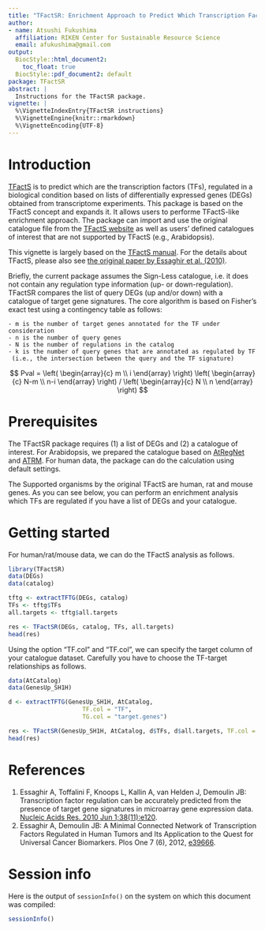 ```yaml
---
title: "TFactSR: Enrichment Approach to Predict Which Transcription Factors Are Regulated"
author:
- name: Atsushi Fukushima
  affiliation: RIKEN Center for Sustainable Resource Science
  email: afukushima@gmail.com
output:
  BiocStyle::html_document2:
    toc_float: true
  BiocStyle::pdf_document2: default
package: TFactSR
abstract: |
  Instructions for the TFactSR package.
vignette: |
  %\VignetteIndexEntry{TFactSR instructions}
  %\VignetteEngine{knitr::rmarkdown}
  %\VignetteEncoding{UTF-8}
---
```


# Introduction
  [TFactS](http://www.tfacts.org/) is to predict which are the transcription factors (TFs), regulated in a biological condition based on lists of differentially expressed genes (DEGs) obtained from transcriptome experiments. This package is based on the TFactS concept and expands it. It allows users to performe TFactS-like enrichment approach. The package can import and use the original catalogue file from the [TFactS website](http://www.tfacts.org/) as well as users' defined catalogues of interest that are not supported by TFactS (e.g., Arabidopsis).

  This vignette is largely based on the [TFactS manual](http://www.tfacts.org/TFactS-new/TFactS-v2/index1.html). For the details about TFactS, please also see [the original paper by Essaghir et al. (2010)](https://academic.oup.com/nar/article-lookup/doi/10.1093/nar/gkq149).
  
  Briefly, the current package assumes the Sign-Less catalogue, i.e. it does not contain any regulation type information (up- or down-regulation). TFactSR compares the list of query DEGs (up and/or down) with a catalogue of target gene signatures. The core algorithm is based on Fisher's exact test using a contingency table as follows:

    - m is the number of target genes annotated for the TF under consideration
    - n is the number of query genes
    - N is the number of regulations in the catalog
    - k is the number of query genes that are annotated as regulated by TF
     (i.e., the intersection between the query and the TF signature)

$$ Pval = \left(
            \begin{array}{c}
              m \\
              i
            \end{array}
          \right)
          \left(
            \begin{array}{c}
              N-m \\
              n-i
            \end{array}
          \right)
/
          \left(
          \begin{array}{c}
              N \\
              n
          \end{array}
          \right)
$$        



# Prerequisites
The TFactSR package requires (1) a list of DEGs and (2) a catalogue of interest. For Arabidopsis, we prepared the catalogue based on [AtRegNet](http://arabidopsis.med.ohio-state.edu/) and [ATRM](http://atrm.cbi.pku.edu.cn/). For human data, the package can do the calculation using default settings. 

The Supported organisms by the original TFactS are human, rat and mouse genes. As you can see below,  you can perform an enrichment analysis which TFs are regulated if you have a list of DEGs and your catalogue. 

# Getting started
For human/rat/mouse data, we can do the TFactS analysis as follows.

```R
library(TFactSR)
data(DEGs)
data(catalog)

tftg <- extractTFTG(DEGs, catalog)
TFs <- tftg$TFs
all.targets <- tftg$all.targets

res <- TFactSR(DEGs, catalog, TFs, all.targets)
head(res)
```

Using the option "TF.col" and "TF.col", we can specify the target column of your catalogue dataset. Carefully you have to choose the TF-target relationships as follows.

```R
data(AtCatalog)
data(GenesUp_SH1H)

d <- extractTFTG(GenesUp_SH1H, AtCatalog,
                     TF.col = "TF",
                     TG.col = "target.genes")

res <- TFactSR(GenesUp_SH1H, AtCatalog, d$TFs, d$all.targets, TF.col = "TF")
head(res)
```

# References
1. Essaghir A, Toffalini F, Knoops L, Kallin A, van Helden J, Demoulin JB: Transcription factor regulation can be accurately predicted from the presence of target gene signatures in microarray gene expression data. [Nucleic Acids Res. 2010 Jun 1;38(11):e120](https://academic.oup.com/nar/article-lookup/doi/10.1093/nar/gkq149).
2. Essaghir A, Demoulin JB: A Minimal Connected Network of Transcription Factors Regulated in Human Tumors and Its Application to the Quest for Universal Cancer Biomarkers. Plos One 7 (6), 2012, [e39666](http://journals.plos.org/plosone/article?id=10.1371/journal.pone.0039666).

# Session info {.unnumbered}

Here is the output of `sessionInfo()` on the system on which this
document was compiled:

```r
sessionInfo()
```
